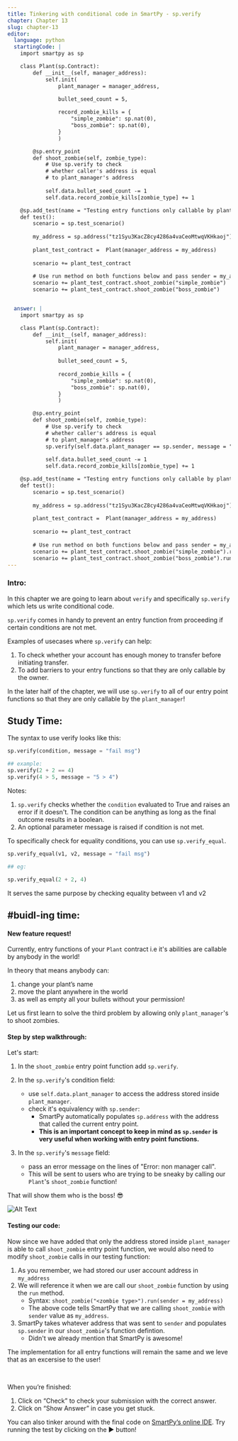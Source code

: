 ```yaml
---
title: Tinkering with conditional code in SmartPy - sp.verify
chapter: Chapter 13
slug: chapter-13
editor:
  language: python
  startingCode: |
    import smartpy as sp

    class Plant(sp.Contract):
        def __init__(self, manager_address):
            self.init(
                plant_manager = manager_address,

                bullet_seed_count = 5, 
                
                record_zombie_kills = {
                    "simple_zombie": sp.nat(0), 
                    "boss_zombie": sp.nat(0), 
                }
                )

        @sp.entry_point
        def shoot_zombie(self, zombie_type):
            # Use sp.verify to check 
            # whether caller's address is equal 
            # to plant_manager's address
     
            self.data.bullet_seed_count -= 1
            self.data.record_zombie_kills[zombie_type] += 1

    @sp.add_test(name = "Testing entry functions only callable by plant manager")
    def test():
        scenario = sp.test_scenario()
        
        my_address = sp.address("tz1Syu3KacZ8cy4286a4vaCeoMtwqVKHkaoj")
        
        plant_test_contract =  Plant(manager_address = my_address)
        
        scenario += plant_test_contract
        
        # Use run method on both functions below and pass sender = my_address to it. 
        scenario += plant_test_contract.shoot_zombie("simple_zombie")
        scenario += plant_test_contract.shoot_zombie("boss_zombie")


  answer: |  
    import smartpy as sp

    class Plant(sp.Contract):
        def __init__(self, manager_address):
            self.init(
                plant_manager = manager_address, 
                
                bullet_seed_count = 5,
                
                record_zombie_kills = {
                    "simple_zombie": sp.nat(0), 
                    "boss_zombie": sp.nat(0), 
                }
                )

        @sp.entry_point
        def shoot_zombie(self, zombie_type):
            # Use sp.verify to check 
            # whether caller's address is equal 
            # to plant_manager's address
            sp.verify(self.data.plant_manager == sp.sender, message = "Error: non manager call")
            
            self.data.bullet_seed_count -= 1
            self.data.record_zombie_kills[zombie_type] += 1

    @sp.add_test(name = "Testing entry functions only callable by plant manager")
    def test():
        scenario = sp.test_scenario()
        
        my_address = sp.address("tz1Syu3KacZ8cy4286a4vaCeoMtwqVKHkaoj")
        
        plant_test_contract =  Plant(manager_address = my_address)
        
        scenario += plant_test_contract
        
        # Use run method on both functions below and pass sender = my_address to it. 
        scenario += plant_test_contract.shoot_zombie("simple_zombie").run(sender = my_address)
        scenario += plant_test_contract.shoot_zombie("boss_zombie").run(sender = my_address)
---
```


### Intro: 
In this chapter we are going to learn about `verify` and specifically `sp.verify` which lets us write conditional code. 

`sp.verify` comes in handy to prevent an entry function from proceeding if certain conditions are not met. 

Examples of usecases where `sp.verify` can help: 

1. To check whether your account has enough money to transfer before initiating transfer. 
2. To add barriers to your entry functions so that they are only callable by the owner. 

In the later half of the chapter, we will use `sp.verify` to all of our entry point functions so that they are only callable by the `plant_manager`!



## Study Time: 


The syntax to use verify looks like this: 

```python
sp.verify(condition, message = "fail msg"​)

## example: 
sp.verify(2 + 2 == 4)
sp.verify(4 > 5, message = "5 > 4")

```

Notes:

1. `sp.verify` checks whether the `condition` evaluated to <span class="string-highlight">True</span> and raises an error if it doesn't. The condition can be anything as long as the final outcome results in a boolean. 
2. An optional parameter message is raised if condition is not met.


To specifically check for equality conditions, you can use `sp.verify_equal`. 

```python
sp.verify_equal(v1, v2, message = "fail msg"​)

## eg: 

sp.verify_equal(2 + 2, 4)

```

It serves the same purpose by checking equality between <span class="string-highlight">v1</span> and <span class="string-highlight">v2</span>


## #buidl-ing time:

#### New feature request!

Currently, entry functions of your `Plant` contract i.e it's abilities are callable by anybody in the world! 

In theory that means anybody can:

1. change your plant’s name 
2. move the plant anywhere in the world 
3. as well as empty all your bullets without your permission!


Let us first learn to solve the third problem by allowing only `plant_manager`'s to shoot zombies. 

#### Step by step walkthrough: 

Let's start: 

1. In the `shoot_zombie` entry point function add `sp.verify`. 
2. In the `sp.verify`'s condition field: 
    * use `self.data.plant_manager` to access the address stored inside `plant_manager`. 
    * check it's equivalency with `sp.sender`:
       * SmartPy automatically populates `sp.address` with the address that called the current entry point.
       * **This is an important concept to keep in mind as `sp.sender` is very useful when working with entry point functions.**
 
3. In the `sp.verify`'s `message` field: 
    * pass an error message on the lines of <span class="string-highlight">"Error: non manager call".</span>
    * This will be sent to users who are trying to be sneaky by calling our `Plant`'s `shoot_zombie` function! 

That will show them who is the boss! 😎

![Alt Text](https://media.giphy.com/media/tRl9evJaEURRm/giphy.gif)

#### Testing our code: 

Now since we have added that only the address stored inside `plant_manager` is able to call `shoot_zombie` entry point function, we would also need to modify `shoot_zombie` calls in our testing function: 

1. As you remember, we had stored our user account address in `my_address`
2. We will reference it when we are call our `shoot_zombie` function by using the `run` method. 
    * Syntax: `shoot_zombie("<zombie type>").run(sender = my_address)`
    * The above code tells SmartPy that we are calling `shoot_zombie` with `sender` value as `my_address`. 
4. SmartPy takes whatever address that was sent to `sender` and populates `sp.sender` in our `shoot_zombie`'s function defintion. 
    * Didn't we already mention that SmartPy is awesome! 


The implementation for all entry functions will remain the same and we leve that as an excersise to the user! 


<br />

When you’re finished:

1. Click on “Check” to check your submission with the correct answer.
2. Click on “Show Answer” in case you get stuck.


You can also tinker around with the final code on [SmartPy’s online IDE](https://smartpy.io/demo/index.html?code=eJydVO@L1DAQ_d6_YqgfbHEtnp5yLCwIhyAcguCPD4qENJ29jZsmvUx6S0_835203d12XVTMt0nfvJm8N1NdN84HoFr60HQgCahJEmUkEbw30oaMmuLa2eClCvkyAT4VrkEIbXUQIiM06wXU0spb9EJWlUeiERhP_F5EbHa4iqeJ3GJMg9UpwSKZocvWGAyCECuhXGsDZ7xcwAwzCzwq5yvx4OpSo9hqY4hTfsww8aSk68bgCEyX_PrCypA9y0_Ye3DpiP4O_TmL8uElrxmNrGInGqdtOOhIG@fCyDlqOTYdugYnOj6CT4Sx5j16ve4gOFAbVFuYIHYbDBuWU0mWyz8mGNUETYB3rTRTMBPMTDjCj97tq_WdFZUMsjgxbhVBhLZCz1PAyXzNSqdvvHd@CdbZvbV9V2mewHw0etLf_X26goszwDO@fp3o9Q2exLwkqs2PEQEpZFbWfUsfOdD2FnobYN1aFbSzBM6arm9Olgah7AZZ9m1zx9Gnnmm0gxRa6bWD_vHxi9hfZXlymMW620_zAByDLA0PFx@69sWNVF@uVHf5_OqVvLyX1@jehd3d55u3W@m@pxOiQfK@jho3kRnH9TxZnLhKh7oTjkPPLNAZviNwmDPfsm88TK5ieaB0YTMRrETjdiBtBU38TQzuzwrH4dKh@KfSxWwFThYyL7iT7EyF_D@op@v7B@Jf8HKX5A--). Try running the test by clicking on the ▶️ button!


